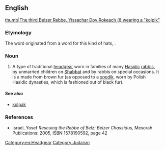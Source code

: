 ==English==
[[image:Belz1.jpg|thumb|The third Belzer Rebbe, Yissachar Dov Rokeach (I) wearing a "kolpik"]]

===Etymology===
The word originated from a {{etyl|tr}} word for this kind of hats, {{term|kalpak|lang=tr}}.

===Noun===
{{infl|en|noun}} 

# A type of traditional [[headgear]] worn in families of many [[Hasidic]] [[rabbis]], by unmarried children on [[Shabbat]] and by rabbis on special occasions. It is a made from brown fur (as opposed to a [[spodik]], worn by Polish Hasidic dynasties, which is fashioned out of black fur).

====See also====
*[[kolpak]]

===References===

*Israel, Yosef  ''Rescuing the Rebbe of Belz: Belzer Chassidus'', Mesorah Publications: 2005, ISBN 1578190592, page 42 [http://books.google.com/books?id=BSrcTG_xMxIC&pg=PA42&dq=Kolpik+-wikipedia&lr=&ie=ISO-8859-1&sig=ODWAjHfIecrkZD6xOYXqPHINSnQ ] 

[[Category:en:Headgear]]
[[Category:Judaism]]